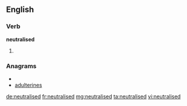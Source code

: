 ==English==

===Verb===
'''neutralised'''

# {{past of|[[neutralise]]}}

===Anagrams===
* {{alphagram|adeeilnrstu}}
* [[adulterines#English|adulterines]]

[[de:neutralised]]
[[fr:neutralised]]
[[mg:neutralised]]
[[ta:neutralised]]
[[vi:neutralised]]